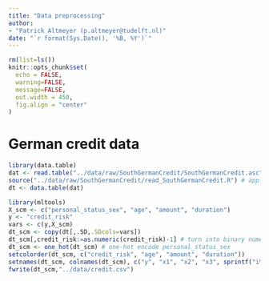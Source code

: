 ```yaml
---
title: "Data preprocessing"
author:
- "Patrick Altmeyer (p.altmeyer@tudelft.nl)"
date: "`r format(Sys.Date(), '%B, %Y')`"
---
```


```r
rm(list=ls())
knitr::opts_chunk$set(
  echo = FALSE,
  warning=FALSE,
  message=FALSE,
  out.width = 450,
  fig.align = "center"
)
```

# German credit data

```r
library(data.table)
dat <- read.table("../data/raw/SouthGermanCredit/SouthGermanCredit.asc", header=TRUE) 
source("../data/raw/SouthGermanCredit/read_SouthGermanCredit.R") # apply preprocessing 
dt <- data.table(dat)
```

```r
library(mltools)
X_scm <- c("personal_status_sex", "age", "amount", "duration")
y <- "credit_risk"
vars <- c(y,X_scm)
dt_scm <- copy(dt[,.SD,.SDcols=vars])
dt_scm[,credit_risk:=as.numeric(credit_risk)-1] # turn into binary numerical
dt_scm <- one_hot(dt_scm) # one-hot encode personal_status_sex
setcolorder(dt_scm, c("credit_risk", "age", "amount", "duration"))
setnames(dt_scm, colnames(dt_scm), c("y", "x1", "x2", "x3", sprintf("i%i", 1:4)))
fwrite(dt_scm,"../data/credit.csv")
```


